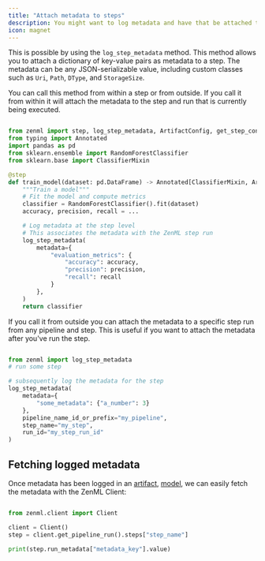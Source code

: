```yaml
---
title: "Attach metadata to steps"
description: You might want to log metadata and have that be attached to a specific step during the course of your work.
icon: magnet
---
```


This is possible by using the `log_step_metadata` method. This method allows you to attach a dictionary of key-value pairs as metadata to a step. The metadata can be any JSON-serializable value, including custom classes such as `Uri`, `Path`, `DType`, and `StorageSize`.

You can call this method from within a step or from outside. If you call it from within it will attach the metadata to the step and run that is currently being executed.

```py

from zenml import step, log_step_metadata, ArtifactConfig, get_step_context
from typing import Annotated
import pandas as pd
from sklearn.ensemble import RandomForestClassifier
from sklearn.base import ClassifierMixin

@step
def train_model(dataset: pd.DataFrame) -> Annotated[ClassifierMixin, ArtifactConfig(name="sklearn_classifier", is_model_artifact=True)]:
    """Train a model"""
    # Fit the model and compute metrics
    classifier = RandomForestClassifier().fit(dataset)
    accuracy, precision, recall = ...

    # Log metadata at the step level
    # This associates the metadata with the ZenML step run
    log_step_metadata(
        metadata={
            "evaluation_metrics": {
                "accuracy": accuracy,
                "precision": precision,
                "recall": recall
            }
        },
    )
    return classifier
```

If you call it from outside you can attach the metadata to a specific step run from any pipeline and step. This is useful if you want to attach the metadata after you've run the step.
```py

from zenml import log_step_metadata
# run some step

# subsequently log the metadata for the step
log_step_metadata(
    metadata={
        "some_metadata": {"a_number": 3}
    },
    pipeline_name_id_or_prefix="my_pipeline",
    step_name="my_step",
    run_id="my_step_run_id"
)
```

## Fetching logged metadata

Once metadata has been logged in an [artifact](/latest/versions/0.66.0/how-to/track-metrics-metadata/attach-metadata-to-an-artifact), [model](/latest/versions/0.66.0/how-to/track-metrics-metadata/attach-metadata-to-a-model), we can easily fetch the metadata with the ZenML Client:

```py

from zenml.client import Client

client = Client()
step = client.get_pipeline_run().steps["step_name"]

print(step.run_metadata["metadata_key"].value)
```
